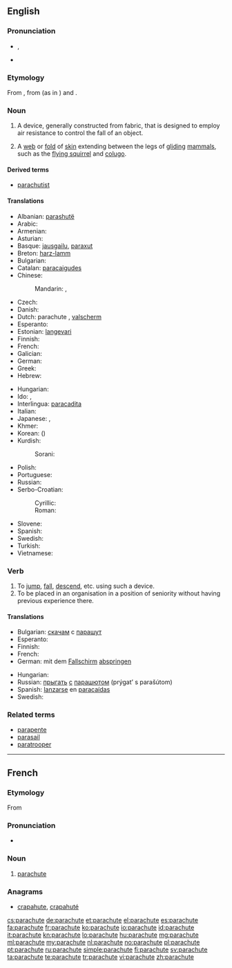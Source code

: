 ==English==
{{wikipedia|dab=parachute (disambiguation)|parachute}}

===Pronunciation===
* {{IPA|/ˈpærəʃuːt/}}, {{X-SAMPA|/'p{r@Su:t/}}
* {{audio|en-us-parachute.ogg|Audio (US)}}

===Etymology===
From {{etyl|fr}} {{term|parachute|lang=fr}}, from {{term|para-||protection against|lang=fr}} (as in {{term|parasol|lang=fr}}) and {{term|chute||fall|lang=fr}}.

===Noun===
{{wikipedia}}
{{en-noun}}

# {{aviation}} A device, generally constructed from fabric, that is designed to employ air resistance to control the fall of an object.
# {{zoology}} A [[web]] or [[fold]] of [[skin]] extending between the legs of [[glide|gliding]] [[mammal]]s, such as the [[flying squirrel]] and [[colugo]].

====Derived terms====
* [[parachutist]]

====Translations====
{{trans-top|a device designed to control the fall of an object}}
* Albanian: [[parashutë]] {{f}}
* Arabic: {{t-|ar|براشوت|m|tr=barashuut}}
* Armenian: {{t-|hy|պարաշյուտ|tr=parašyut}}
* Asturian: {{t-|ast|paracaíes|m}}
* Basque: [[jausgailu]], [[paraxut]]
* Breton: [[harz-lamm]] {{m}}
* Bulgarian: {{t+|bg|парашут|m}}
* Catalan: [[paracaigudes]] {{m}}
* Chinese:
*: Mandarin: {{t-|cmn|降落傘|sc=Hani}}, {{t-|cmn|降落伞|tr=jiàngluòsǎn|sc=Hani}}
* Czech: {{t+|cs|padák|m}}
* Danish: {{t-|da|faldskærm|c}}
* Dutch: parachute {{m}}, [[valscherm]] {{n}}
* Esperanto: {{t-|eo|paraŝuto|xs=Esperanto}}
* Estonian: [[langevari]]
* Finnish: {{t+|fi|laskuvarjo}}
* French: {{t+|fr|parachute|m}}
* Galician: {{t-|gl|paracaídas|m}}
* German: {{t+|de|Fallschirm|m}}
* Greek: {{t+|el|αλεξίπτωτο|n|tr=alexíptoto}}
* Hebrew: {{t+|he|מצנח|m|tr=matsnéakh|sc=Hebr}}
{{trans-mid}}
* Hungarian: {{t+|hu|ejtőernyő}}
* Ido: {{t+|io|parashuto|xs=Ido}}, {{t+|io|parafalo|xs=Ido}}
* Interlingua: [[paracadita]]
* Italian: {{t-|it|paracadute|m}}
* Japanese: {{t-|ja|落下傘|tr=らっかさん, rakkasan}}, {{t-|ja|パラシュート|tr=parashūto}}
* Khmer: {{t-|km|ឆ័ត្រយោង|tr=chʰut young|sc=Khmr}}
* Korean: {{t+|ko|낙하산|tr=nakasan|sc=Hang}} ({{t+|ko|落下傘|sc=Hani}})
* Kurdish:
*: Sorani: {{ku-Arab|[[په‌ڕاشوت]]}}
* Polish: {{t+|pl|spadochron|m}}
* Portuguese: {{t+|pt|pára-quedas|m}}
* Russian: {{t+|ru|парашют|m|tr=parašút}} {{qualifier|"[[ш]][[ю]]" is pronounced "šu" here}}
* Serbo-Croatian:
*: Cyrillic: {{t-|sh|падобран|m|sc=Cyrl|xs=Serbo-Croatian}}
*: Roman: {{t-|sh|padobran|m|xs=Serbo-Croatian}}
* Slovene: {{t+|sl|padalo|n}}
* Spanish: {{t+|es|paracaídas|m}}
* Swedish: {{t+|sv|fallskärm|c}}
* Turkish: {{t|tr|paraşüt}}
* Vietnamese: {{t-|vi|cái dù|xs=Vietnamese}}
{{trans-bottom}}

===Verb===
{{en-verb|parachut|ing}}

# To [[jump]], [[fall]], [[descend]], etc. using such a device.
# To be placed in an organisation in a position of seniority without having previous experience there.

====Translations====
{{trans-top|to jump with a parachute}}
* Bulgarian: [[скачам]] с [[парашут]]
* Esperanto: {{t-|eo|paraŝuti|xs=Esperanto}}
* Finnish: {{t+|fi|hypätä}} {{t+|fi|laskuvarjo|alt=laskuvarjolla}}
* French: {{t+|fr|parachuter}}
* German: mit dem [[Fallschirm]] [[abspringen]]
{{trans-mid}}
* Hungarian: {{t-|hu|ejtőernyőzik}}
* Russian: [[прыгать]] [[с#Russian|с]] [[парашют|парашютом]] (prýgat’ s parašútom)
* Spanish: [[lanzarse]] en [[paracaídas]]
* Swedish: {{t+|sv|hoppa fallskärm}}
{{trans-bottom}}

===Related terms===
* [[parapente]]
* [[parasail]]
* [[paratrooper]]

----

==French==

===Etymology===
From {{prefix|para|chute|t1=protection against|t2=fall|lang=fr}}

===Pronunciation===
* {{audio|Fr-parachute.ogg|audio}}

===Noun===
{{fr-noun|m}}

# [[#Noun|parachute]]

===Anagrams===
* [[crapahute#French|crapahute]], [[crapahuté#French|crapahuté]]

[[cs:parachute]]
[[de:parachute]]
[[et:parachute]]
[[el:parachute]]
[[es:parachute]]
[[fa:parachute]]
[[fr:parachute]]
[[ko:parachute]]
[[io:parachute]]
[[id:parachute]]
[[it:parachute]]
[[kn:parachute]]
[[lo:parachute]]
[[hu:parachute]]
[[mg:parachute]]
[[ml:parachute]]
[[my:parachute]]
[[nl:parachute]]
[[no:parachute]]
[[pl:parachute]]
[[pt:parachute]]
[[ru:parachute]]
[[simple:parachute]]
[[fi:parachute]]
[[sv:parachute]]
[[ta:parachute]]
[[te:parachute]]
[[tr:parachute]]
[[vi:parachute]]
[[zh:parachute]]